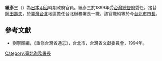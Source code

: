 '''續彥三'''（{{bd|?||?}}）為[[大日本帝国|日本]][[明治|明治]]時期政府官員。續彥三於1899年受[[台灣總督府|台灣總督府]]委任，接替[[岡田壽夫|岡田壽夫]]，於[[台灣日治時期|臺灣]][[台北|台北]]地區擔任台北辦務署長一職。該官職約等於今[[台北市市長|台北市市長]]。
{{start box}}
{{s-before|[[岡田壽夫|岡田壽夫]]}}
{{s-title|[[臺北市市長|台北辦務署長]]|1899年上任}}
{{s-after|[[山名金明|山名金明]]}}
{{end box}}

==參考文獻==
{{reflist}}
*劉寧顏編，《重修台灣省通志》，台北市，台灣省文獻委員會，1994年。

[[Category:臺北辦務署長|Category:臺北辦務署長]]